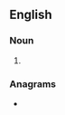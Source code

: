 ==English==

===Noun===
{{head|en|noun form}}

# {{plural of|pH indicator|lang=en}}

===Anagrams===
* {{anagrams|en|a=acdhiinoprst|captorhinids}}